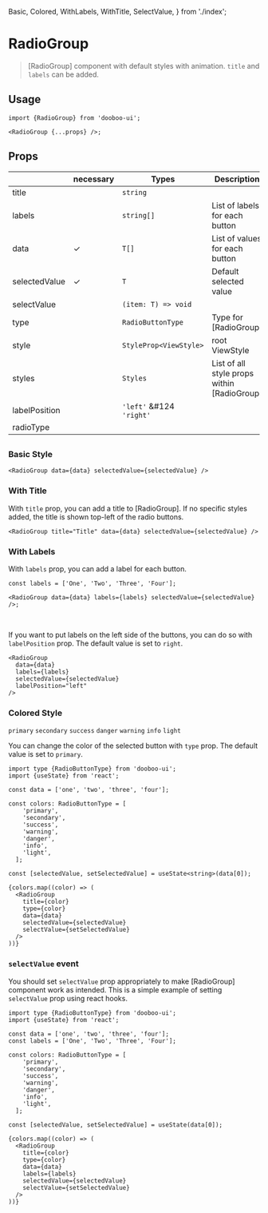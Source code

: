 
  Basic,
  Colored,
  WithLabels,
  WithTitle,
  SelectValue,
} from './index';

<Meta title="Components/RadioGroup" />

# RadioGroup

> [RadioGroup] component with default styles with animation. `title` and `labels` can be added.

## Usage

```tsx
import {RadioGroup} from 'dooboo-ui';

<RadioGroup {...props} />;
```

## Props

|               | necessary | Types                    | Description                                 | Default   |
| ------------- | --------- | ------------------------ | ------------------------------------------- | --------- |
| title         |           | `string`                 |                                             |           |
| labels        |           | `string[]`               | List of labels for each button              |           |
| data          | ✓         | `T[]`                    | List of values for each button              |           |
| selectedValue | ✓         | `T`                      | Default selected value                      |           |
| selectValue   |           | `(item: T) => void`      |                                             |           |
| type          |           | `RadioButtonType`        | Type for [RadioGroup]                       | `primary` |
| style         |           | `StyleProp<ViewStyle>`   | root ViewStyle                              |           |
| styles        |           | `Styles`                 | List of all style props within [RadioGroup] |           |
| labelPosition |           | `'left'` &#124 `'right'` |                                             | `right`   |
| radioType     |           |                          |                                             |           |

##

### Basic Style

```tsx
<RadioGroup data={data} selectedValue={selectedValue} />
```

<Basic />

### With Title

With `title` prop, you can add a title to [RadioGroup].
If no specific styles added, the title is shown top-left of the radio buttons.

```tsx
<RadioGroup title="Title" data={data} selectedValue={selectedValue} />
```

<WithTitle />

### With Labels

With `labels` prop, you can add a label for each button.

```tsx
const labels = ['One', 'Two', 'Three', 'Four'];

<RadioGroup data={data} labels={labels} selectedValue={selectedValue} />;
```

<WithLabels labelPosition="right" />
<br />

If you want to put labels on the left side of the buttons, you can do so with `labelPosition`
prop. The default value is set to `right`.

```tsx
<RadioGroup
  data={data}
  labels={labels}
  selectedValue={selectedValue}
  labelPosition="left"
/>
```

<WithLabels labelPosition="left" />

### Colored Style

`primary` `secondary` `success` `danger` `warning` `info` `light`

You can change the color of the selected button with `type` prop. The default value
is set to `primary`.

```tsx
import type {RadioButtonType} from 'dooboo-ui';
import {useState} from 'react';

const data = ['one', 'two', 'three', 'four'];

const colors: RadioButtonType = [
    'primary',
    'secondary',
    'success',
    'warning',
    'danger',
    'info',
    'light',
  ];

const [selectedValue, setSelectedValue] = useState<string>(data[0]);

{colors.map((color) => (
  <RadioGroup
    title={color}
    type={color}
    data={data}
    selectedValue={selectedValue}
    selectValue={setSelectedValue}
  />
))}
```

<Colored />

### `selectValue` event

You should set `selectValue` prop appropriately to make [RadioGroup] component work as intended.
This is a simple example of setting `selectValue` prop using react hooks.

```tsx
import type {RadioButtonType} from 'dooboo-ui';
import {useState} from 'react';

const data = ['one', 'two', 'three', 'four'];
const labels = ['One', 'Two', 'Three', 'Four'];

const colors: RadioButtonType = [
    'primary',
    'secondary',
    'success',
    'warning',
    'danger',
    'info',
    'light',
  ];

const [selectedValue, setSelectedValue] = useState(data[0]);

{colors.map((color) => (
  <RadioGroup
    title={color}
    type={color}
    data={data}
    labels={labels}
    selectedValue={selectedValue}
    selectValue={setSelectedValue}
  />
))}
```

<SelectValue />
